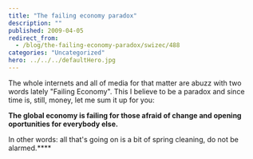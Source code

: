 ```yaml
---
title: "The failing economy paradox"
description: ""
published: 2009-04-05
redirect_from:
  - /blog/the-failing-economy-paradox/swizec/488
categories: "Uncategorized"
hero: ../../../defaultHero.jpg
---
```


The whole internets and all of media for that matter are abuzz with two words lately "Failing Economy". This I believe to be a paradox and since time is, still, money, let me sum it up for you:

**The global economy is failing for those afraid of change and opening oportunities for everybody else.**

In other words: all that's going on is a bit of spring cleaning, do not be alarmed.\*\*\*\*
